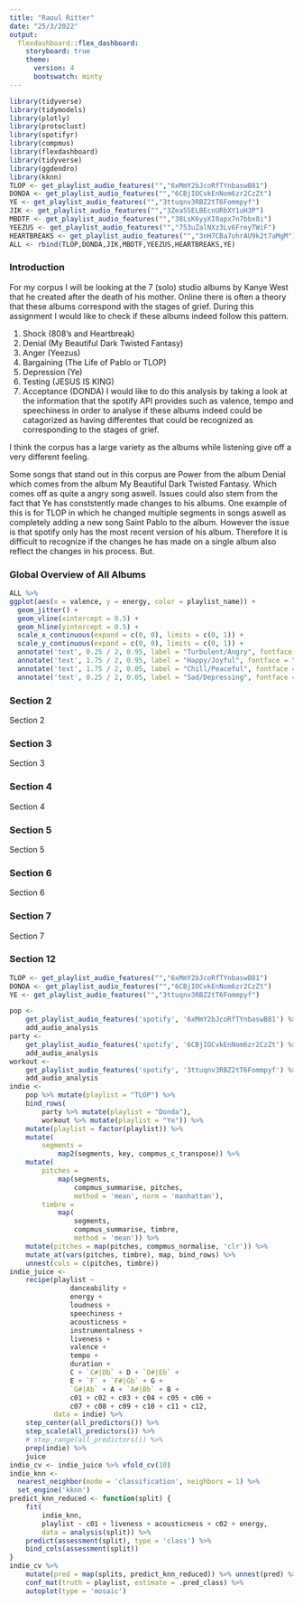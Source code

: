 ```yaml
---
title: "Raoul Ritter"
date: "25/3/2022"
output: 
  flexdashboard::flex_dashboard:
    storyboard: true
    theme: 
      version: 4
      bootswatch: minty
---
```

```r
library(tidyverse)
library(tidymodels)
library(plotly)
library(protoclust)
library(spotifyr)
library(compmus)
library(flexdashboard)
library(tidyverse)
library(ggdendro)
library(kknn)
TLOP <- get_playlist_audio_features("","6xMmY2bJcoRfTYnbaswB81")
DONDA <- get_playlist_audio_features("","6CBjIOCvkEnNom6zr2CzZt")
YE <- get_playlist_audio_features("","3ttuqnv3RBZ2tT6Fommpyf")
JIK <- get_playlist_audio_features("","3Zea55ELBEcnURbXY1uH3P")
MBDTF <- get_playlist_audio_features("","38LsK6yyXI0apx7n7bbx8i")
YEEZUS <- get_playlist_audio_features("","753uZalNXz3Lv6FreyTWiF")
HEARTBREAKS <- get_playlist_audio_features("","3nH7CBa7ohrAU9k2t7aMgM")
ALL <- rbind(TLOP,DONDA,JIK,MBDTF,YEEZUS,HEARTBREAKS,YE)
```
### Introduction

For my corpus I will be looking at the 7 (solo) studio albums by Kanye West that he created after the death of his mother. Online there is often a theory that these albums correspond with the stages of grief. During this assignment I would like to check if these albums indeed follow this pattern.

1. Shock (808’s and Heartbreak)
2. Denial (My Beautiful Dark Twisted Fantasy)
3. Anger (Yeezus)
4. Bargaining (The Life of Pablo or TLOP)
5. Depression (Ye)
6. Testing (JESUS IS KING)
7. Acceptance (DONDA)
I would like to do this analysis by taking a look at the information that the spotify API provides such as valence, tempo and speechiness in order to analyse if these albums indeed could be catagorized as having differentes that could be recognized as corresponding to the stages of grief.

I think the corpus has a large variety as the albums while listening give off a very different feeling.

Some songs that stand out in this corpus are Power from the album Denial which comes from the album My Beautiful Dark Twisted Fantasy. Which comes off as quite a angry song aswell. Issues could also stem from the fact that Ye has conststently made changes to his albums. One example of this is for TLOP in which he changed multiple segments in songs aswell as completely adding a new song Saint Pablo to the album. However the issue is that spotify only has the most recent version of his album. Therefore it is difficult to recognize if the changes he has made on a single album also reflect the changes in his process. But.

### Global Overview of All Albums

```r
ALL %>% 
ggplot(aes(x = valence, y = energy, color = playlist_name)) +
  geom_jitter() +
  geom_vline(xintercept = 0.5) +
  geom_hline(yintercept = 0.5) +
  scale_x_continuous(expand = c(0, 0), limits = c(0, 1)) +
  scale_y_continuous(expand = c(0, 0), limits = c(0, 1)) +
  annotate('text', 0.25 / 2, 0.95, label = "Turbulent/Angry", fontface = "bold") +
  annotate('text', 1.75 / 2, 0.95, label = "Happy/Joyful", fontface = "bold") +
  annotate('text', 1.75 / 2, 0.05, label = "Chill/Peaceful", fontface = "bold") +
  annotate('text', 0.25 / 2, 0.05, label = "Sad/Depressing", fontface = "bold")

```

### Section 2 

Section 2




### Section 3

Section 3




### Section 4

Section 4


### Section 5

Section 5


### Section 6

Section 6

### Section 7

Section 7

### Section 12

```r

TLOP <- get_playlist_audio_features("","6xMmY2bJcoRfTYnbaswB81")
DONDA <- get_playlist_audio_features("","6CBjIOCvkEnNom6zr2CzZt")
YE <- get_playlist_audio_features("","3ttuqnv3RBZ2tT6Fommpyf")

pop <- 
    get_playlist_audio_features('spotify', '6xMmY2bJcoRfTYnbaswB81') %>% 
    add_audio_analysis
party <- 
    get_playlist_audio_features('spotify', '6CBjIOCvkEnNom6zr2CzZt') %>% 
    add_audio_analysis
workout <- 
    get_playlist_audio_features('spotify', '3ttuqnv3RBZ2tT6Fommpyf') %>% 
    add_audio_analysis
indie <- 
    pop %>% mutate(playlist = "TLOP") %>% 
    bind_rows(
        party %>% mutate(playlist = "Donda"),
        workout %>% mutate(playlist = "Ye")) %>% 
    mutate(playlist = factor(playlist)) %>% 
    mutate(
        segments = 
            map2(segments, key, compmus_c_transpose)) %>% 
    mutate(
        pitches = 
            map(segments, 
                compmus_summarise, pitches, 
                method = 'mean', norm = 'manhattan'),
        timbre =
            map(
                segments,
                compmus_summarise, timbre,
                method = 'mean')) %>% 
    mutate(pitches = map(pitches, compmus_normalise, 'clr')) %>% 
    mutate_at(vars(pitches, timbre), map, bind_rows) %>% 
    unnest(cols = c(pitches, timbre))
indie_juice <- 
    recipe(playlist ~
               danceability +
               energy +
               loudness +
               speechiness +
               acousticness +
               instrumentalness +
               liveness +
               valence +
               tempo +
               duration +
               C + `C#|Db` + D + `D#|Eb` +
               E + `F` + `F#|Gb` + G +
               `G#|Ab` + A + `A#|Bb` + B +
               c01 + c02 + c03 + c04 + c05 + c06 +
               c07 + c08 + c09 + c10 + c11 + c12,
           data = indie) %>% 
    step_center(all_predictors()) %>%
    step_scale(all_predictors()) %>%
    # step_range(all_predictors()) %>% 
    prep(indie) %>% 
    juice
indie_cv <- indie_juice %>% vfold_cv(10)
indie_knn <- 
  nearest_neighbor(mode = 'classification', neighbors = 1) %>% 
  set_engine('kknn')
predict_knn_reduced <- function(split) {
    fit(
        indie_knn, 
        playlist ~ c01 + liveness + acousticness + c02 + energy, 
        data = analysis(split)) %>% 
    predict(assessment(split), type = 'class') %>%
    bind_cols(assessment(split))
}
indie_cv %>% 
    mutate(pred = map(splits, predict_knn_reduced)) %>% unnest(pred) %>% 
    conf_mat(truth = playlist, estimate = .pred_class) %>% 
    autoplot(type = 'mosaic')
```


